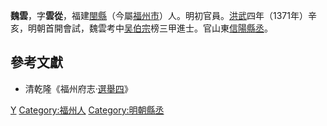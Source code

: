 {{otheruses|subject=|other=豫剧演员|魏云 (豫剧)}}

'''魏雲'''，字'''雲從'''，福建[[閩縣|閩縣]]（今屬[[福州市|福州市]]）人。明初官員。[[洪武|洪武]]四年（1371年）辛亥，明朝首開會試，魏雲考中[[吴伯宗|吴伯宗]]榜三甲進士。官山東[[信陽|信陽]][[縣丞|縣丞]]。

==參考文獻==
*清乾隆《福州府志·[https://web.archive.org/web/20140504191714/http://www.fzdqw.com/ShowText.asp?ToBook=1411&index=96& 選舉四]》

{{洪武四年辛亥科殿试金榜}}

{{Authority control}}

{{DEFAULTSORT:Wei魏}}
[[Category:魏姓|Y]]
[[Category:福州人|Category:福州人]]
[[Category:明朝縣丞|Category:明朝縣丞]]


{{明朝人物小作品}}